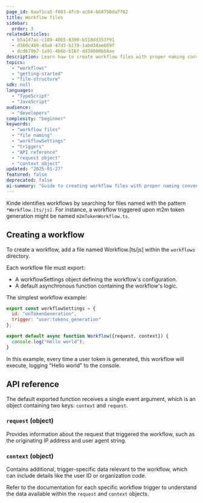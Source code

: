 ```yaml
---
page_id: 8aaf1ca5-f083-4fc0-ac64-668750da7f02
title: Workflow files
sidebar:
  order: 3
relatedArticles:
  - b5a147ac-c189-40b5-8300-b518dd353f91
  - d360c480-49a8-47d3-b178-1abd34ae669f
  - dcd679b7-1a91-4b6b-b16f-dd38000bb8ae
description: Learn how to create workflow files with proper naming conventions, workflowSettings configuration, and API reference for request and context objects in Kinde workflows.
topics:
  - "workflows"
  - "getting-started"
  - "file-structure"
sdk: null
languages:
  - "TypeScript"
  - "JavaScript"
audience:
  - "developers"
complexity: "beginner"
keywords:
  - "workflow files"
  - "file naming"
  - "workflowSettings"
  - "triggers"
  - "API reference"
  - "request object"
  - "context object"
updated: "2025-01-27"
featured: false
deprecated: false
ai-summary: "Guide to creating workflow files with proper naming conventions, workflowSettings configuration, and API reference for request and context objects in Kinde workflows."
---
```


Kinde identifies workflows by searching for files named with the pattern `*Workflow.[ts/js]`. For instance, a workflow triggered upon m2m token generation might be named `m2mTokenWorkflow.ts`.

## Creating a workflow

To create a workflow, add a file named Workflow.[ts/js] within the `workflows` directory.

Each workflow file must export:

- A workflowSettings object defining the workflow's configuration.
- A default asynchronous function containing the workflow's logic.

The simplest workflow example:

```js
export const workflowSettings = {
  id: "onTokenGeneration",
  trigger: "user:tokens_generation"
};

export default async function Workflow({request, context}) {
  console.log("Hello world");
}
```

In this example, every time a user token is generated, this workflow will execute, logging "Hello world" to the console.

## API reference

The default exported function receives a single event argument, which is an object containing two keys: `context` and `request`.

### `request` (object)

Provides information about the request that triggered the workflow, such as the originating IP address and user agent string.

### `context` (object)

Contains additional, trigger-specific data relevant to the workflow, which can include details like the user ID or organization code.

Refer to the documentation for each specific workflow trigger to understand the data available within the `request` and `context` objects.
